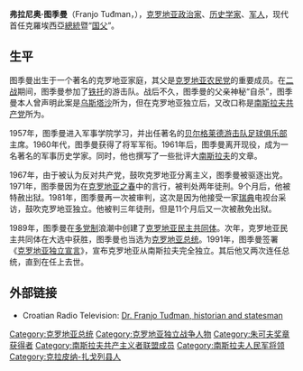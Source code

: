 {{multiple issues|
{{Expand|time=2017-02-10T08:21:28+00:00}}
{{Unreferenced|time=2017-02-10T08:21:28+00:00}}
}}
{{Infobox officeholder
| honorific-prefix    = [[Marshal#Marshal_equivalents|Vrhovnik]]
| name                = Franjo Tuđman
| image               = Franjotudjman.jpg
| caption             = Tuđman in 1995
| order               = 
| office              = [[克羅埃西亞總統|克羅埃西亞總統]]
| primeminister       = [[Josip_Manolić|Josip Manolić]]<br />[[Franjo_Gregurić|Franjo Gregurić]]<br />[[Hrvoje_Šarinić|Hrvoje Šarinić]]<br />[[Nikica_Valentić|Nikica Valentić]]<br />[[Zlatko_Mateša|Zlatko Mateša]]
| term_start          = 1990年12月22日
| term_end            = 1999年12月10日
| predecessor         = 本人 <small>([[President_of_the_Presidency_of_SR_Croatia|President of the Presidency of the Republic of Croatia]])</small>
| successor           = [[Vlatko_Pavletić|Vlatko Pavletić]] <small>(代理)</small><br />[[Zlatko_Tomčić|Zlatko Tomčić]] <small>(代理)</small><br />[[斯捷潘·梅西奇|斯捷潘·梅西奇]]
| order1              = 
| office1             = [[President_of_the_Presidency_of_SR_Croatia|President of the Presidency of the Republic of Croatia]]
| primeminister1      = [[斯捷潘·梅西奇|斯捷潘·梅西奇]] <small>([[Prime_Minister_of_Croatia|President of the Executive Council of SR Croatia]])</small><br />[[Josip_Manolić|Josip Manolić]] <small>([[Prime_Minister_of_Croatia|Prime Minister of Croatia]])</small>
| term_start1         = 1990年7月25日
| term_end1           = 1990年12月22日
| predecessor1        = 本人 <small>([[President_of_the_Presidency_of_SR_Croatia|President of the Presidency of the Socialist Republic of Croatia]])</small>
| successor1          = 本人 <small>([[President_of_Croatia|President of Croatia]])</small>
| order2              = 
| office2             = 9th [[President_of_the_Presidency_of_SR_Croatia|President of the Presidency of the Socialist Republic of Croatia]]
| primeminister2      = [[Stjepan_Mesić|Stjepan Mesić]] <small>([[Prime_Minister_of_Croatia|President of the Executive Council of SR Croatia]])</small>
| term_start2         = 30 May 1990
| term_end2           = 25 July 1990
| predecessor2        = [[Ivo_Latin|Ivo Latin]]
| successor2          = Himself <small>([[President_of_the_Presidency_of_SR_Croatia|President of the Presidency of the Republic of Croatia]])</small>
| order3              = 
| office3             = 1st President of the [[Croatian_Democratic_Union|Croatian Democratic Union]]
| term_start3         = 1990年5月30
| term_end3           = 1990年7月25
| predecessor3        = ''Office established''
| successor3          = [[Vladimir_Šeks|Vladimir Šeks]] <small>(Acting)</small><br />[[Ivo_Sanader|Ivo Sanader]]
| birth_date          = {{birth date|1922|5|14|df=y}}
| birth_place         = [[Veliko_Trgovišće|Veliko Trgovišće]], [[南斯拉夫王國|南斯拉夫王國]]<br>{{small|(now [[克羅埃西亞|克羅埃西亞]])}}
| death_date          = {{death date and age|1999|12|10|1922|5|14|df=y}}
| death_place         = [[札格雷布|札格雷布]], [[克羅埃西亞|克羅埃西亞]]
| restingplace        = [[Mirogoj_Cemetery|Mirogoj Cemetery]], [[克羅埃西亞|克羅埃西亞]][[薩格勒布|薩格勒布]]
| nationality         = [[克羅埃西亞|克羅埃西亞]]
| party               = [[克羅埃西亞民主聯盟|克羅埃西亞民主聯盟]] (1989–1999)
| otherparty          = [[克羅埃西亞共產主義者聯盟|克羅埃西亞共產主義者聯盟]] (1942–1967)
| spouse              = {{marriage|[[Ankica_Tuđman|Ankica Žumbar]]|1945|1999|end=his death}}
| children            = [[Miroslav_Tuđman|Miroslav]], Stjepan and Nevenka
| residence           = 
| alma_mater          = [[Military_Academy_Belgrade|Military Academy Belgrade]]<br />[[University_of_Zadar|University of Zadar]]
| occupation          = 
| profession          = 政治家，歷史學家，士兵
| signature           = Signature of Franjo Tuđman.png
| website             = {{URL|http://tudjman.hr/}}
| footnotes           = <!--Military service-->
| nickname            = Francek
| allegiance          = {{flag|Yugoslavia}} (1942–1961)<br />{{flag|Croatia}} (1995–1999)
| branch              = [[南斯拉夫人民解放軍和游擊隊|南斯拉夫人民解放軍和游擊隊]] (1942–1945)<br />[[南斯拉夫人民軍|南斯拉夫人民軍]] (1945–1961)<br />[[克羅埃西亞共和國武裝部隊|克羅埃西亞共和國武裝部隊]] (1995–1999)
| serviceyears        = 1942–1961<br />1995–1999
| rank                = [[少將|少將]] ([[Yugoslav_People's_Army|YPA]])<br />[[Vrhovnik_(rank)|Vrhovnik]] ([[Croatian_Army|HV]])<ref name="Vrhovnik2">{{cite web|url=http://hrvatska.poslovniforum.hr/nn-arhiva/00025/025fe.asp|title=ODLUKA O OZNAKAMA ČINOVA I DUŽNOSTI U ORUŽANIM SNAGAMA REPUBLIKE HRVATSKE|accessdate=15 December 2013|language=hr|archive-date=2013-12-15|archive-url=https://web.archive.org/web/20131215011904/http://hrvatska.poslovniforum.hr/nn-arhiva/00025/025fe.asp|dead-url=no}}</ref><ref>{{cite web|url=http://narodne-novine.nn.hr/clanci/sluzbeni/1995_04_23_478.html|title=Rank Vrhovnik|publisher=ZASTUPNIČKI DOM SABORA REPUBLIKE HRVATSKE|accessdate=15 April 2017|archive-date=2020-02-16|archive-url=https://web.archive.org/web/20200216173046/https://narodne-novine.nn.hr/clanci/sluzbeni/1995_04_23_478.html|dead-url=no}}</ref>
| unit                = 薩格勒布第十軍
| battles             = [[World_War_II_in_Yugoslavia|World War II in Yugoslavia]]<br />[[克羅埃西亞獨立戰爭|克羅埃西亞獨立戰爭]]<br />[[波士尼亞戰爭|波士尼亞戰爭]]
}}
'''弗拉尼奥·图季曼'''（Franjo Tuđman，{{bd|1922年|5月14日|1999年|12月10日|T}}），[[克罗地亚|克罗地亚]][[政治家|政治家]]、[[历史学家|历史学家]]、[[军人|军人]]，现代首任克羅埃西亞[[總統|總統]]暨“[[国父|国父]]”。

==生平==
图季曼出生于一个著名的克罗地亚家庭，其父是[[克罗地亚|克罗地亚]][[农民党|农民党]]的重要成员。在[[二战|二战]]期间，图季曼参加了[[铁托|铁托]]的游击队。战后不久，图季曼的父亲神秘“自杀”，图季曼本人曾声明此案是[[乌斯塔沙|乌斯塔沙]]所为，但在克罗地亚独立后，又改口称是[[南斯拉夫共产党|南斯拉夫共产党]]所为。

1957年，图季曼进入军事学院学习，并出任著名的[[贝尔格莱德游击队足球俱乐部|贝尔格莱德游击队足球俱乐部]]主席。1960年代，图季曼获得了将军军衔。1961年后，图季曼离开现役，成为一名著名的军事历史学家。同时，他也撰写了一些批评大[[南斯拉夫|南斯拉夫]]的文章。

1967年，由于被认为反对共产党，鼓吹克罗地亚分离主义，图季曼被驱逐出党。1971年，图季曼因为在[[克罗地亚之春|克罗地亚之春]]中的言行，被判处两年徒刑。9个月后，他被特赦出狱。1981年，图季曼再一次被审判，这次是因为他接受一家[[瑞典|瑞典]]电视台采访，鼓吹克罗地亚独立。他被判三年徒刑，但是11个月后又一次被赦免出狱。

1989年，图季曼在[[多党制|多党制]]浪潮中创建了[[克罗地亚民主共同体|克罗地亚民主共同体]]。次年，克罗地亚民主共同体在大选中获胜，图季曼也当选为[[克罗地亚总统|克罗地亚总统]]。1991年，图季曼签署《[[克罗地亚|克罗地亚]][[独立宣言|独立宣言]]》，宣布克罗地亚从南斯拉夫完全独立。其后他又两次连任总统，直到在任上去世。

==外部链接==
* Croatian Radio Television: [https://web.archive.org/web/20050307123653/http://www.hrt.hr/tudjman/index_eng.html Dr. Franjo Tuđman, historian and statesman]

{{Cold War figures}}
{{Authority control}}

[[Category:克罗地亚总统|Category:克罗地亚总统]]
[[Category:克罗地亚独立战争人物|Category:克罗地亚独立战争人物]]
[[Category:朱可夫奖章获得者|Category:朱可夫奖章获得者]]
[[Category:南斯拉夫共产主义者联盟成员|Category:南斯拉夫共产主义者联盟成员]]
[[Category:南斯拉夫人民军将领|Category:南斯拉夫人民军将领]]
[[Category:克拉皮纳-扎戈列县人|Category:克拉皮纳-扎戈列县人]]